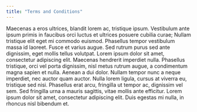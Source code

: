 ```yaml
---
title: "Terms and Conditions"
---
```


Maecenas a eros ultrices, blandit lorem ac, tristique ipsum. Vestibulum ante ipsum primis in faucibus orci luctus et ultrices posuere cubilia curae; Nullam tristique elit eget mi commodo euismod. Phasellus tempor vestibulum massa id laoreet. Fusce et varius augue. Sed rutrum purus sed ante dignissim, eget mollis tellus volutpat. Lorem ipsum dolor sit amet, consectetur adipiscing elit. Maecenas hendrerit imperdiet nulla. Phasellus tristique, orci vel porta dignissim, nisl metus rutrum augue, a condimentum magna sapien et nulla. Aenean a dui dolor. Nullam tempor nunc a neque imperdiet, nec auctor quam auctor. Nulla lorem ligula, cursus at viverra eu, tristique sed nisi. Phasellus erat arcu, fringilla ut tempor ac, dignissim vel sem. Sed fringilla urna a mauris sagittis, vitae mollis ante efficitur. Lorem ipsum dolor sit amet, consectetur adipiscing elit. Duis egestas mi nulla, in rhoncus nisl bibendum et.